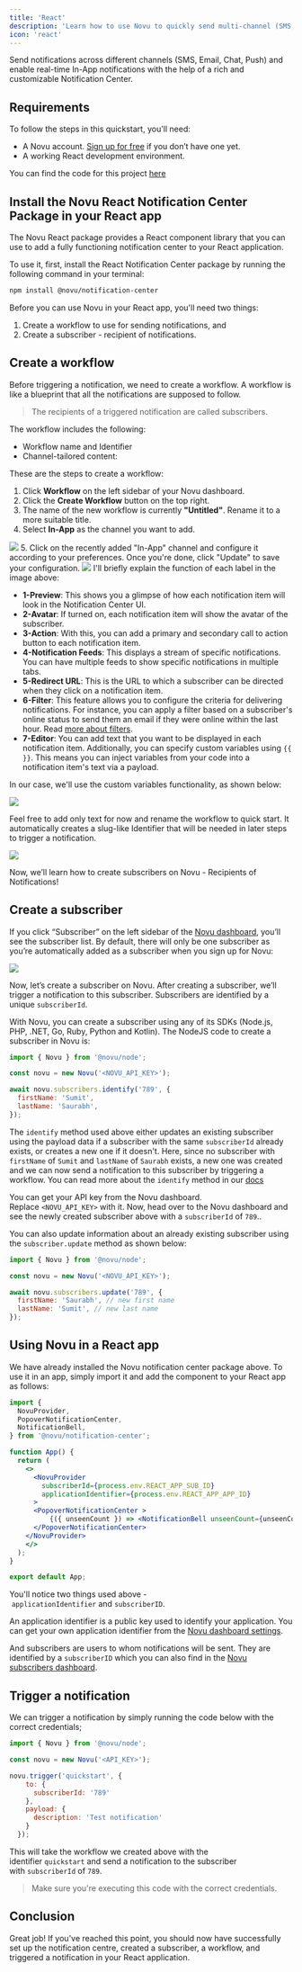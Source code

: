 ```yaml
---
title: 'React'
description: 'Learn how to use Novu to quickly send multi-channel (SMS, Email, Chat, Push) notifications with React.'
icon: 'react'
---
```


Send notifications across different channels (SMS, Email, Chat, Push) and enable real-time In-App notifications with the help of a rich and customizable Notification Center.

## Requirements

To follow the steps in this quickstart, you'll need:

- A Novu account. [Sign up for free](http://web.novu.co/) if you don’t have one yet.
- A working React development environment.

You can find the code for this project [here](https://github.com/novuhq/react-quickstart)

## Install the Novu React Notification Center Package in your React app

The Novu React package provides a React component library that you can use to add a fully functioning notification center to your React application.

To use it, first, install the React Notification Center package by running the following command in your terminal:

```bash
npm install @novu/notification-center

```

Before you can use Novu in your React app, you'll need two things:

1. Create a workflow to use for sending notifications, and
2. Create a subscriber - recipient of notifications.

## Create a workflow

Before triggering a notification, we need to create a workflow. A workflow is like a blueprint that all the notifications are supposed to follow.

> The recipients of a triggered notification are called subscribers.
> 

The workflow includes the following:

- Workflow name and Identifier
- Channel-tailored content:

<Snippet file="supported-channels.mdx" />

These are the steps to create a workflow:

1. Click **Workflow** on the left sidebar of your Novu dashboard.
2. Click the **Create Workflow** button on the top right.
3. The name of the new workflow is currently **"Untitled"**. Rename it to a more suitable title.
4. Select **In-App** as the channel you want to add.
<Frame caption="Select the in-app channel"><img src="/images/in-app-react.png" /> </Frame>
5. Click on the recently added "In-App" channel and configure it according to your preferences. Once you're done, click "Update" to save your configuration.
<Frame caption="Configure the in-app node as per your need"><img src="/images/configure-in-app-react.png" /> </Frame>
I'll briefly explain the function of each label in the image above:

- **1-Preview**: This shows you a glimpse of how each notification item will look in the Notification Center UI.
- **2-Avatar**: If turned on, each notification item will show the avatar of the subscriber.
- **3-Action**: With this, you can add a primary and secondary call to action button to each notification item.
- **4-Notification Feeds**: This displays a stream of specific notifications. You can have multiple feeds to show specific notifications in multiple tabs.
- **5-Redirect URL**: This is the URL to which a subscriber can be directed when they click on a notification item.
- **6-Filter**: This feature allows you to configure the criteria for delivering notifications. For instance, you can apply a filter based on a subscriber's online status to send them an email if they were online within the last hour. Read [more about filters](https://docs.novu.co/platform/step-filter/#subscriber-seen--read-filters).
- **7-Editor**: You can add text that you want to be displayed in each notification item. Additionally, you can specify custom variables using `{{ }}`. This means you can inject variables from your code into a notification item's text via a payload.

In our case, we'll use the custom variables functionality, as shown below:
<Frame caption="We're gonna use custom variables here"><img src="/images/custom-var-react.png" /> </Frame>

Feel free to add only text for now and rename the workflow to quick start. It automatically creates a slug-like Identifier that will be needed in later steps to trigger a notification.

<Frame caption="Renaming the workflow to 'quickstart'"><img src="/images/quickstart-react.png" /> </Frame>

Now, we’ll learn how to create subscribers on Novu - Recipients of Notifications!

## Create a subscriber

If you click “Subscriber” on the left sidebar of the [Novu dashboard](https://web.novu.co/subscribers), you’ll see the subscriber list. By default, there will only be one subscriber as you’re automatically added as a subscriber when you sign up for Novu:
<Frame caption="One subscriber is automatically created when you sign up"><img src="/images/auto-sub-react.png" /> </Frame>

Now, let’s create a subscriber on Novu. After creating a subscriber, we’ll trigger a notification to this subscriber. Subscribers are identified by a unique `subscriberId`.

With Novu, you can create a subscriber using any of its SDKs (Node.js, PHP, .NET, Go, Ruby, Python and Kotlin). The NodeJS code to create a subscriber in Novu is:

```jsx
import { Novu } from '@novu/node';

const novu = new Novu('<NOVU_API_KEY>');

await novu.subscribers.identify('789', {
  firstName: 'Sumit',
  lastName: 'Saurabh',
});
```

The `identify` method used above either updates an existing subscriber using the payload data if a subscriber with the same `subscriberId` already exists, or creates a new one if it doesn't. Here, since no subscriber with `firstName` of `Sumit` and `lastName` of `Saurabh` exists, a new one was created and we can now send a notification to this subscriber by triggering a workflow.
<Info>You can read more about the `identify` method in our [docs](https://docs.novu.co/subscribers/subscribers#create-a-subscriber)<Info/>

You can get your API key from the Novu dashboard. Replace `<NOVU_API_KEY>` with it. Now, head over to the Novu dashboard and see the newly created subscriber above with a `subscriberId` of `789`..

You can also update information about an already existing subscriber using the `subscriber.update` method as shown below:

```jsx
import { Novu } from '@novu/node';

const novu = new Novu('<NOVU_API_KEY>');

await novu.subscribers.update('789', {
  firstName: 'Saurabh', // new first name
  lastName: 'Sumit', // new last name
});
```

## Using Novu in a React app

We have already installed the Novu notification center package above. To use it in an app, simply import it and add the component to your React app as follows:

```jsx
import {
  NovuProvider,
  PopoverNotificationCenter,
  NotificationBell,
} from '@novu/notification-center';

function App() {
  return (
    <>
      <NovuProvider
        subscriberId={process.env.REACT_APP_SUB_ID}
        applicationIdentifier={process.env.REACT_APP_APP_ID}
      >
      <PopoverNotificationCenter >
          {({ unseenCount }) => <NotificationBell unseenCount={unseenCount} />}
      </PopoverNotificationCenter>
    </NovuProvider>
    </>
  );
}

export default App;

```

You'll notice two things used above - `applicationIdentifier` and `subscriberID`.

An application identifier is a public key used to identify your application. You can get your own application identifier from the [Novu dashboard settings](https://web.novu.co/settings).

And subscribers are users to whom notifications will be sent. They are identified by a `subscriberID` which you can also find in the [Novu subscribers dashboard](https://web.novu.co/subscribers).

## Trigger a notification

We can trigger a notification by simply running the code below with the correct credentials;

```jsx
import { Novu } from '@novu/node'; 

const novu = new Novu('<API_KEY>');

novu.trigger('quickstart', {
    to: {
      subscriberId: '789'
    },
    payload: {
      description: 'Test notification'
    }
  });
```

This will take the workflow we created above with the identifier `quickstart` and send a notification to the subscriber with `subscriberId` of `789`.

> Make sure you're executing this code with the correct credentials.
> 

## Conclusion

Great job! If you've reached this point, you should now have successfully set up the notification centre, created a subscriber, a workflow, and triggered a notification in your React application.
